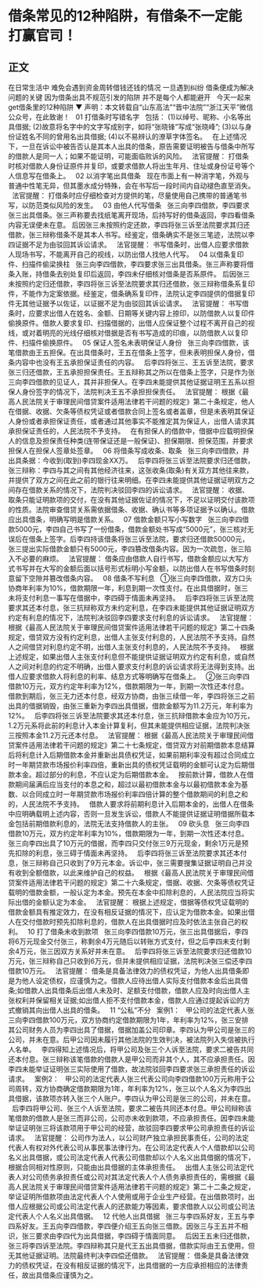 # 借条常见的12种陷阱，有借条不一定能打赢官司！
## 正文
在日常生活中
难免会遇到资金周转借钱还钱的情况
一旦遇到纠纷
借条便成为解决问题的关键
因为借条出具不规范引发的陷阱
并不是每个人都能避开
 
今天一起来get借条里的12种陷阱
▼
声明：本文转载自“山东高法”“晋中法院”“浙江天平”微信公众号，在此致谢！
 
01
打借条时写错名字
 
包括：
(1)以绰号、昵称、小名等出具借据;
(2)故意将名字中的文字写成别字，如将“张晓锋”写成“张晓峰”;
(3)以与身份证姓名不同的曾用名出具借据;
(4)以不易辨认的潦草字体签名。
 
在上述情况下，一旦在诉讼中被告否认是其本人出具的借条，原告需要证明被告与借条中所写的借款人是同一人；如果不能证明，可能面临败诉的风险。
 
法官提醒：
打借条时核对借款人身份证原件并复印，或要求借款人将出生年月、住址或身份证号等个人信息写在借条上。
 
02
以消字笔出具借条
 
现在市面上有一种消字笔，外观与普通中性笔无异，但其墨水成分特殊，会在书写后一段时间内自动褪色直至消失。
 
法官提醒：
打借条时应仔细检查对方提供的笔，尽量使用自己携带的普通笔书写，以防范类似风险的发生。
 
03
由他人代写借条
 
张三向李四借款，李四要求张三出具借条。张三声称要去找纸笔离开现场，后持写好的借条返回，李四看借条内容无误便未在意。
后因张三未按照约定还款，李四将张三诉至法院要求其归还借款，张三辩称借条不是其本人书写。经鉴定，借条确实不是张三笔迹，法院以李四证据不足为由驳回其诉讼请求。
 
法官提醒：
书写借条时，出借人应要求借款人现场书写，不能离开自己的视线，以防出借人找他人代写。
 
04
以借条复印件、扫描件偷梁换柱
 
张三向李四借款，李四要求张三出具借条。张三声称要将借条入账，持借条去别处复印后返回，李四未仔细核对借条是否系原件。
后因张三未按照约定归还借款，李四将张三诉至法院要求其归还借款，张三辩称借条系复印件，不能作为定案依据。经鉴定，借条确系复印件，法院认定李四提供的借据复印件无其他证据予以佐证，以证据不足为由驳回其诉讼请求。
 
法官提醒：
书写借条时，应要求出借人在姓名、金额、日期等关键内容上捺印，以防借款人以复印件偷换原件。借款人要求复印、扫描借据的，出借人应保证整个过程不离开自己的视线，或对着明亮的光线仔细核对借据是否有书写造成的印痕，以防借款人以复印件、扫描件偷换原件。
 
05
保证人签名未表明保证人身份
 
张三向李四借款，该笔借款由王五担保。在出具借条时，王五在借条上签字，但未表明担保人身份，借条内容中也没有王五承担保证责任的内容。
 
后李四将张三、王五诉至法院，要求张三归还借款，王五承担担保责任。王五辩称其之所以在借条上签字，只是作为张三向李四借款的见证人，其并非担保人。在李四未能提供其他证据证明王五系以担保人身份签字的情况下，法院判决王五不承担担保责任。
 
法官提醒：
根据《最高人民法院关于审理民间借贷案件适用法律若干问题的规定》第二十条规定，他人在借据、收据、欠条等债权凭证或者借款合同上签名或者盖章，但是未表明其保证人身份或者承担保证责任，或者通过其他事实不能推定其为保证人，出借人请求其承担保证责任的，人民法院不予支持。
 
在有担保人的借款中，借据中应载明担保人的信息及担保责任种类(连带保证还是一般保证)、担保期限、担保范围，并要求担保人在担保人签章处签章。
 
06
将借条写成收条、取条
 
张三向李四借款，并出具条据：今收到(取到)李四现金XX万。
 
后李四将张三诉至法院要求归还借款，张三辩称：李四与其之间有其他经济往来，这张收条(取条)有关双方其他往来款，并提供了双方之间在此之前的银行往来明细。在李四未能提供其他证据证明双方之间存在借款关系的情况下，法院判决驳回李四的诉讼请求。
 
法官提醒：
收据、取条只能证明款项的交付，在没有其他证据佐证的情况下，不足以证明交付该款项的性质。法院审查借贷关系需依据借条、收据、确认书等多项证据予以确认。借款应出具借条，明确写明是借款关系。
 
07
借款金额只写小写数字
 
张三向李四借款5000元，李四自己书写了一份借条，借款金额处书写成“5000元”，张三核对无误后在借条上签字。后李四持该借条将张三诉至法院，要求归还借款50000元，张三提出实际借款金额只有5000元，李四篡改借条内容。因为一次疏忽，张三陷入不必要的麻烦。
 
法官提醒：
借条应由借款人自行书写，借款金额应以大写方式书写并在大写的金额后面以括号形式标明小写金额，以防出借人在书写借条时刻意留下空隙并篡改借条内容。
 
08
借条不写利息
 
①张三向李四借款，双方口头协商年利率为10%，借款期限一年，利息到期一次性支付。在出具借据时，张三未将支付利息一事写在借据中，李四碍于情面未再坚持。
 
后李四将张三诉至法院要求其还本付息，张三抗辩称双方未约定利息，在李四未能提供其他证据证明双方约定有利息的情况下，法院判决驳回李四要求支付利息的诉讼请求。
 
法官提醒：
根据《最高人民法院关于审理民间借贷案件适用法律若干问题的规定》第二十四条规定，借贷双方没有约定利息，出借人主张支付利息的，人民法院不予支持。自然人之间借贷对利息约定不明，出借人主张支付利息的，人民法院不予支持。
 
根据上述规定，如果出借人主张支付利息但不能提供证据证明双方约定有利息，或自然人之间对利息的约定不明确，出借人要求支付利息的诉讼请求将无法得到支持。出借人应要求借款人将利息的利率、结息方式等明确写在借条上。
 
②张三向李四借款10万元，双方约定年利率为12%，借款期限为一年，到期一次性还本付息。借款到期后，张三无力还本付息，经双方协商，由张三续借一年，李四将张三之前出具的借据销毁，由张三重新为李四出具借据，借款金额写为11.2万元，年利率为12%。
 
后李四将张三诉至法院要求其还本付息，张三抗辩借款本金应为10万元，1.2万元系将此前的利息计入本金计算复利，但其未能提供相应证据，法院判决张三按照本金11.2万元还本付息。
 
法官提醒：
根据《最高人民法院关于审理民间借贷案件适用法律若干问题的规定》第二十七条规定，借贷双方对前期借款本息结算后将利息计入后期借款本金并重新出具债权凭证，如果前期利率没有超过合同成立时一年期贷款市场报价利率四倍，重新出具的债权凭证载明的金额可认定为后期借款本金。超过部分的利息，不应认定为后期借款本金。
 
按前款计算，借款人在借款期间届满后应当支付的本息之和，超过以最初借款本金与以最初借款本金为基数、以合同成立时一年期贷款市场报价利率四倍计算的整个借款期间的利息之和的，人民法院不予支持。
 
借款人要求将前期利息计入后期本金的，出借人在借条中应明确载明上述内容，否则一旦发生诉讼，借款人不能提供证据证明借据所载本金包括前期借款利息的，法院无法支持借款人的主张。
 
09
砍头息
 
张三向李四借款10万元，双方约定年利率为10%，借款期限为一年，到期一次性还本付息。张三向李四出具了10万元的借据，而李四只交付张三9万元现金，剩余1万元是预先扣除的利息，张三碍于情面未再坚持。
 
后李四将张三诉至法院要求其还本付息，张三辩称自己只收到了9万元本金。诉讼中，张三需要搜集证据证明自己并没有收到全额借款，以此来维护自己的权益。
 
根据《最高人民法院关于审理民间借贷案件适用法律若干问题的规定》第二十六条规定，借据、收据、欠条等债权凭证载明的借款金额，一般认定为本金。预先在本金中扣除利息的，人民法院应当将实际出借的金额认定为本金。
 
法官提醒：
根据上述规定，借据等债权凭证载明的借款金额具有推定效力，在没有相反证据的情况下，应认定为借款本金。如果出借人在交付借款时预先扣除利息的，借款人在出具借据时应及时依法主张自己的权利。
 
10
打了借条未收到款项
 
张三向李四借款10万元，张三出具借据后，李四将6万元现金交付张三，称剩余4万元随后以转账方式支付，但之后李四未支付剩余4万元，张三因双方关系好并未在意。
 
后李四将张三诉至法院要求归还借款10万元，张三辩称自己只收到6万元，但并未提供相应证据，法院判决张三偿还李四借款10万元。
 
法官提醒：
借条是具备法律效力的债权凭证，为他人出具借条即是为他人设定债权，应谨慎为之。借款人应待出借人实际支付借款本金后出具借条;如借款人出具借条后出借人未及时、足额支付借款，借款人应及时向出借人主张权利并保留相关证据;如出借人拒不支付借款本金，借款人应通过提起诉讼的方式撤销其向出借人出具的借条。
 
11
“公私”不分
 
案例1：
 
甲公司的法定代表人张三向李四借款100万元，双方协商约定借款期限为1年，年利率为12%，张三安排其公司财务人员为李四出具了借据，借据加盖公司印章。李四认为甲公司是张三的公司，并未在意。后甲公司因未履行其他法院的生效判决，被法院列入失信被执行人名单。
 
李四得知上述情况后，将甲公司及张三个人诉至法院，要求二被告共同还本付息。张三辩称该笔借款的借款人是甲公司而非其个人，其不应承担责任。因李四未能举证证明张三实际使用了借款，故法院驳回李四要求张三承担责任的诉讼请求。
 
案例2：
 
甲公司的法定代表人张三代表公司向李四借款100万元称用于公司周转，双方协商确定借款期限为1年，年利率为12%，张三以个人名义为李四出具借据，该款项亦转入张三个人账户。李四认为甲公司是张三的公司，并未在意。
 
后李四将甲公司、张三个人诉至法院，要求二被告共同还本付息。甲公司辩称该笔借款的借款人是张三而非公司，公司亦未收到款项，不应承担责任。因李四未能举证证明张三将该款项用于甲公司的经营，故驳回李四要求甲公司承担责任的诉讼请求。
 
法官提醒：
公司作为法人，以公司财产独立承担民事责任，公司的法定代表人有权对外代表公司从事民事法律行为。在公司法定代表人个人借款却以公司名义出具借据，或公司法定代表人代表公司借款却以个人名义出具借据的情况下，根据合同相对性原则，只能由出具借据的主体承担责任。
 
出借人主张公司法定代表人对公司债务承担责任或公司对其法定代表人个人债务承担责任的，需根据《最高人民法院关于审理民间借贷案件适用法律若干问题的规定》第二十二条之规定，举证证明所借款项由法定代表人个人使用或用于企业生产经营。在出借款项时，出借人应根据公司或公司法定代表人的还款能力等因素，要求借款人以公司或公司法定代表人个人名义出具借据。
 
12
代他人出具借据
 
张三与李四系好友，王五与李四系好友。王五向李四借款，李四便介绍王五向张三借款。因张三与王五并不相识，张三要求由李四代为出具借据，李四碍于情面同意。
 
后因王五未归还借款，张三将李四诉至法院。李四辩称其只是代王五出具借据，借款实际由王五使用，但无其他证据证明。法院最终判决李四偿还借款。
 
法官提醒：
借条是具备法律效力的债权凭证，在没有相反证据的情况下，出具借据的一方应承担相应的法律责任，故出具借条应谨慎为之。
 
